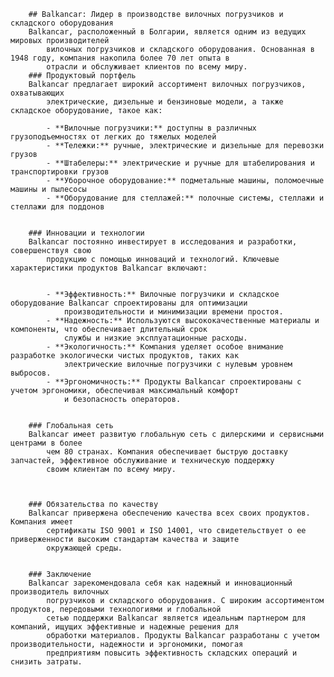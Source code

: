 

		## Balkancar: Лидер в производстве вилочных погрузчиков и складского оборудования
		Balkancar, расположенный в Болгарии, является одним из ведущих мировых производителей
			вилочных погрузчиков и складского оборудования. Основанная в 1948 году, компания накопила более 70 лет опыта в
			отрасли и обслуживает клиентов по всему миру.
		### Продуктовый портфель
		Balkancar предлагает широкий ассортимент вилочных погрузчиков, охватывающих
			электрические, дизельные и бензиновые модели, а также складское оборудование, такое как:

			- **Вилочные погрузчики:** доступны в различных грузоподъемностях от легких до тяжелых моделей
			- **Тележки:** ручные, электрические и дизельные для перевозки грузов
			- **Штабелеры:** электрические и ручные для штабелирования и транспортировки грузов
			- **Уборочное оборудование:** подметальные машины, поломоечные машины и пылесосы
			- **Оборудование для стеллажей:** полочные системы, стеллажи и стеллажи для поддонов


		### Инновации и технологии
		Balkancar постоянно инвестирует в исследования и разработки, совершенствуя свою
			продукцию с помощью инноваций и технологий. Ключевые характеристики продуктов Balkancar включают:


			- **Эффективность:** Вилочные погрузчики и складское оборудование Balkancar спроектированы для оптимизации
				производительности и минимизации времени простоя.
			- **Надежность:** Используются высококачественные материалы и компоненты, что обеспечивает длительный срок
				службы и низкие эксплуатационные расходы.
			- **Экологичность:** Компания уделяет особое внимание разработке экологически чистых продуктов, таких как
				электрические вилочные погрузчики с нулевым уровнем выбросов.
			- **Эргономичность:** Продукты Balkancar спроектированы с учетом эргономики, обеспечивая максимальный комфорт
				и безопасность операторов.


		### Глобальная сеть
		Balkancar имеет развитую глобальную сеть с дилерскими и сервисными центрами в более
			чем 80 странах. Компания обеспечивает быструю доставку запчастей, эффективное обслуживание и техническую поддержку
			своим клиентам по всему миру.



		### Обязательства по качеству
		Balkancar привержена обеспечению качества всех своих продуктов. Компания имеет
			сертификаты ISO 9001 и ISO 14001, что свидетельствует о ее приверженности высоким стандартам качества и защите
			окружающей среды.


		### Заключение
		Balkancar зарекомендовала себя как надежный и инновационный производитель вилочных
			погрузчиков и складского оборудования. С широким ассортиментом продуктов, передовыми технологиями и глобальной
			сетью поддержки Balkancar является идеальным партнером для компаний, ищущих эффективные и надежные решения для
			обработки материалов. Продукты Balkancar разработаны с учетом производительности, надежности и эргономики, помогая
			предприятиям повысить эффективность складских операций и снизить затраты.



